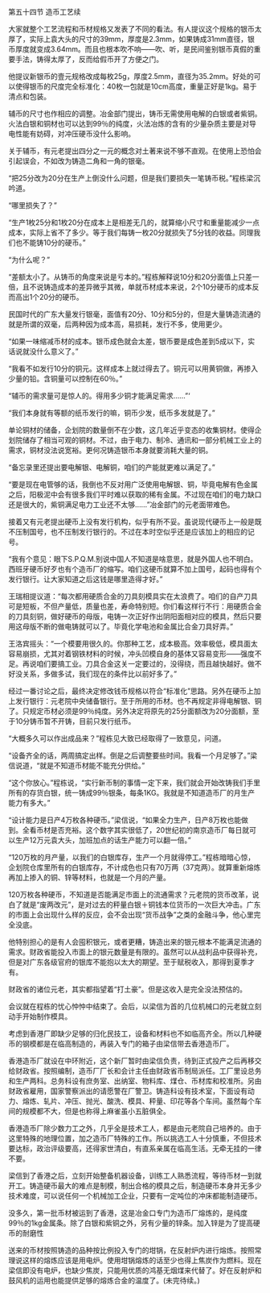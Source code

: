 

第五十四节 造币工艺续

大家就整个工艺流程和币材规格又发表了不同的看法。有人提议这个规格的银币太厚了，实际上袁大头的尺寸的39mm，厚度是2.3mm，如果铸成31mm直径，银币厚度就变成3.64mm。而且也根本吹不响――吹、听，是民间鉴别银币真假的重要手法，铸得太厚了，反而给假币开了方便之门。

他提议新银币的壹元规格改成每枚25g，厚度2.5mm，直径为35.2mm。好处的可以使得银币的尺度完全标准化：40枚一包就是10cm高度，重量正好是1kg。易于清点和包装。

辅币的尺寸也作相应的调整。冶金部门提出，铸币无需使用电解的白银或者紫铜。火法白银和铜材也可以达到99％的纯度，火法冶炼的含有的少量杂质主要是对导电性能有妨碍，对冲压硬币没什么影响。

关于辅币，有元老提出四分之一元的概念对土著来说不够不直观。在使用上恐怕会引起误会，不如改为铸造二角和一角的银毫。

“把25分改为20分在生产上倒没什么问题，但是我们要损失一笔铸币税。”程栋梁沉吟道。

“哪里损失了？”

“生产1枚25分和1枚20分在成本上是相差无几的，就算缩小尺寸和重量能减少一点成本，实际上省不了多少。等于我们每铸一枚20分就损失了5分钱的收益。同理我们也不能铸10分的硬币。”

“为什么呢？”

“差额太小了。从铸币的角度来说是亏本的。”程栋解释说10分和20分面值上只差一倍，且不说铸造成本的差异微乎其微，单就币材成本来说，2个10分硬币的成本反而高出1个20分的硬币。

民国时代的广东大量发行银毫，面值有20分、10分和5分的，但是大量铸造流通的就是所谓的双毫，后两种因为成本高，易损耗，发行不多，使用更少。

“如果一味缩减币材的成本。银币成色就会太差，银币要是成色差到5成以下，实话说就没什么意义了。”

“我看不如发行10分的铜元。这样成本上就过得去了。铜元可以用黄铜做，再掺入少量的铅。含铜量可以控制在60％。”

“辅币的需求量可是惊人的。得用多少铜才能满足需求……”‘

“我们本身就有等额的纸币发行的嘛，铜币少发，纸币多发就是了。”

单论铜材的储备，企划院的数量倒不在少数，这几年近乎变态的收集铜材。使得企划院储存了相当可观的铜材。不过，由于电力、制冷、通讯和一部分机械工业上的需求，铜材没法说宽裕。更何况铸造银币本身就要消耗大量的铜。

“备忘录里还提出要电解银、电解铜，咱们的产能就更难以满足了。”

“要是现在电管够的话，我倒也不反对用广泛使用电解银、铜，毕竟电解有色金属之后，阳极泥中会有很多我们平时难以获取的稀有金属。不过现在咱们的电力缺口还是很大的，紫铜满足电力工业还不太够……”冶金部门的元老面带难色。

接着又有元老提出硬币上没有发行机构，似乎有所不妥。虽说现代硬币上一般是既不压制国号，也不压制发行银行的。不过在本时空似乎还是应该加上的相应的记号。

“我有个意见：眼下S.P.Q.M.别说中国人不知道是啥意思，就是外国人也不明白。西班牙硬币好歹也有个造币厂的缩写。咱们这硬币就算不加上国号，起码也得有个发行银行。让大家知道之后这钱是哪里造得才好。”

王瑞相提议道：“每次都用硬质合金的刀具刻模具实在太浪费了。咱们的自产刀具可是短板，不但产量低，质量也差，寿命特别短。你们看这样行不行：用硬质合金的刀具刻铜，做好硬币的母版，电铸一次正好作出阴阳面相对应的模具，然后只要用这母版不断的做电铸就可以了。毕竟化学电池和金属比合金刀具好弄。”

王洛宾摇头：“一个模要用很久的。你那种工艺，成本极高。效率极低，模具面太容易崩损，尤其对着钢铁材料的时候，冲头凹模自身的基体又容易变形――强度不足。再说咱们要搞工业。刀具合金这关一定要过的，没得绕，而且越快越好。做不好没关系，多做多试，我们现在的条件比以前好多了。”

经过一番讨论之后，最终决定修改钱币规格以符合“标准化”思路。另外在硬币上加上发行银行：元老院中央储备银行。至于所用的币材。也不再规定非得电解银、铜了。只规定币材必须是99％纯度。另外决定将原先的25分面额改为20分面额，至于10分铸币暂不开铸，目前只发行纸币。

“大概多久可以作出成品来？”程栋见大致已经取得了一致意见，问道。

“设备齐全的话，两周搞定出样。倒是之后调整要些时间。我看一个月足够了。”梁信说道，“就是不知道币材能不能充分供给。”

“这个你放心。”程栋说，“实行新币制的事情一定下来，我们就会开始改铸我们手里所有的存货白银，统一铸成99％银条，每条1KG。我就是不知道造币厂的月生产能力有多大。”

“设计能力是日产4万枚各种硬币。”梁信说，“如果全力生产，日产8万枚也能做到。全看币材是否充裕。这个数字其实很低了，20世纪初的南京造币厂每日就可以生产12万元袁大头，加班加点的话生产能力可以翻一倍。”

“120万枚的月产量，以我们的白银库存，生产一个月就得停工。”程栋暗暗心惊，企划院仓库里所有的白银库存，不计成色也只有70万两（37克两）。就算重新熔炼再加上掺入的铜、锌等材料，也就是一个月的产量。

120万枚各种硬币，不知道是否能满足市面上的流通需求？元老院的货币改革，说白了就是“废两改元”，是对过去的秤量白银＋铜钱本位货币的一次巨大冲击。广东的市面上会出现什么样的反应，会不会出现“货币战争”之类的金融斗争，他心里完全没底。

他特别担心的是有人会囤积银元，或者更糟，铸造出来的银元根本不能满足流通的需求。财政省能投入市面上的银元数量是有限的。虽然可以从战利品中获得补充，但是对广东各级官府的银库不能抱以太大的期望。至于赋税收入，那得到夏季才有。

财政省的诸位元老，其实都指望着“打土豪”。但是这收入是完全没法预估的。

会议就在程栋的忧心忡忡中结束了。会后，以梁信为首的几位机械口的元老就立刻动手开始制作模具。

考虑到香港厂即缺少足够的归化民技工，设备和材料也不如临高齐全。所以几种硬币的钢模都是在临高制造的，再装入专门的箱子由梁信带去香港造币厂。

香港造币厂就设在中环附近，这个新厂暂时由梁信负责，待到正式投产之后再移交给财政省。按照编制，造币厂厂长和会计主任由财政省币制局派任。工厂里设总务和生产两科。总务科设有庶务室、出纳室、物料库、煤仓、币材库和校准所。另由财政省雇用，国家警察派出的请愿警在厂警卫。铸造科设有技术室，下面设有动力、熔炼、轧片、冲压、抛光、酸洗、模具、秤量、印花等各个车间。虽然每个车间的规模都不大，但是也称得上麻雀虽小五脏俱全。

香港造币厂除少数力工之外，几乎全是技术工人，都是由元老院自己培养的。由于这里特殊的地理位置，加之造币厂特殊的工作。所以挑选工人十分慎重，不但技术要达标，政治评级要高，还得家世清白，有直系亲属在临高生活。无牵无挂的一律不要。

梁信到了香港之后，立刻开始整备机器设备，训练工人熟悉流程，等待币材一到就开工。铸造硬币最大的难点是制模，制出合格的模具之后，制造硬币本身并无多少技术难度，可以说任何一个机械加工企业，只要有一定吨位的冲床都能制造硬币。

没多久，第一批币材被运到了香港，这是冶金口专门为造币厂熔炼的，是纯度99％的1kg金属条。除了白银和紫铜之外，另有少量的锌条。加入锌是为了提高硬币的耐磨性

送来的币材按照铸造的品种按比例投入专门的坩锅，在反射炉内进行熔炼。按照常理说这样的熔炼应该是用电炉。使用坩锅熔炼的话至少也得上焦炭作为燃料。现在梁信即没有电炉，也缺少焦炭，只能用优质的鸿基无烟煤来代替了。好在反射炉和鼓风机的运用也能提供足够的熔炼合金的温度了。(未完待续。)


